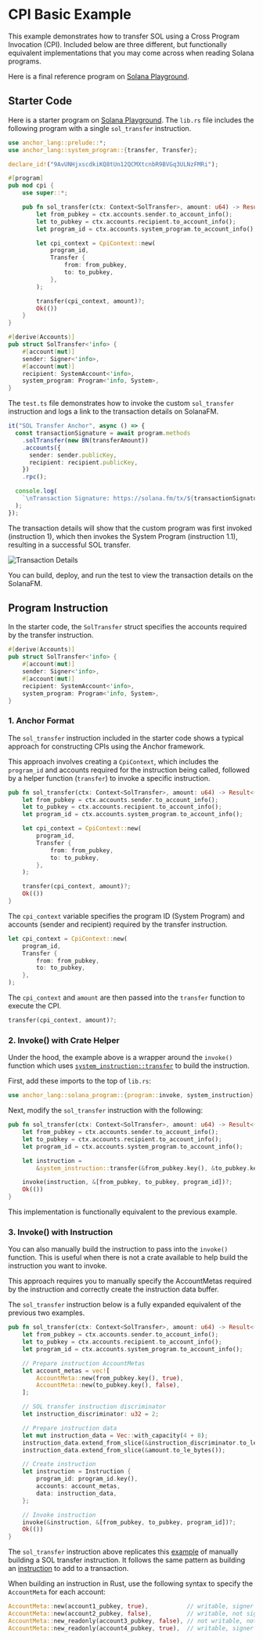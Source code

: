 # CPI Basic Example

This example demonstrates how to transfer SOL using a Cross Program Invocation
(CPI). Included below are three different, but functionally equivalent
implementations that you may come across when reading Solana programs.

Here is a final reference program on
[Solana Playground](https://beta.solpg.io/github.com/ZYJLiu/doc-examples/tree/main/cpi).

## Starter Code

Here is a starter program on
[Solana Playground](https://beta.solpg.io/github.com/ZYJLiu/doc-examples/tree/main/cpi-sol-transfer).
The `lib.rs` file includes the following program with a single `sol_transfer`
instruction.

```rust filename="lib.rs"
use anchor_lang::prelude::*;
use anchor_lang::system_program::{transfer, Transfer};

declare_id!("9AvUNHjxscdkiKQ8tUn12QCMXtcnbR9BVGq3ULNzFMRi");

#[program]
pub mod cpi {
    use super::*;

    pub fn sol_transfer(ctx: Context<SolTransfer>, amount: u64) -> Result<()> {
        let from_pubkey = ctx.accounts.sender.to_account_info();
        let to_pubkey = ctx.accounts.recipient.to_account_info();
        let program_id = ctx.accounts.system_program.to_account_info();

        let cpi_context = CpiContext::new(
            program_id,
            Transfer {
                from: from_pubkey,
                to: to_pubkey,
            },
        );

        transfer(cpi_context, amount)?;
        Ok(())
    }
}

#[derive(Accounts)]
pub struct SolTransfer<'info> {
    #[account(mut)]
    sender: Signer<'info>,
    #[account(mut)]
    recipient: SystemAccount<'info>,
    system_program: Program<'info, System>,
}
```

The `test.ts` file demonstrates how to invoke the custom `sol_transfer`
instruction and logs a link to the transaction details on SolanaFM.

```ts
it("SOL Transfer Anchor", async () => {
  const transactionSignature = await program.methods
    .solTransfer(new BN(transferAmount))
    .accounts({
      sender: sender.publicKey,
      recipient: recipient.publicKey,
    })
    .rpc();

  console.log(
    `\nTransaction Signature: https://solana.fm/tx/${transactionSignature}?cluster=devnet-solana`,
  );
});
```

The transaction details will show that the custom program was first invoked
(instruction 1), which then invokes the System Program (instruction 1.1),
resulting in a successful SOL transfer.

![Transaction Details](/assets/docs/core/cpi/transaction-details.png)

You can build, deploy, and run the test to view the transaction details on the
SolanaFM.

## Program Instruction

In the starter code, the `SolTransfer` struct specifies the accounts required by
the transfer instruction.

```rust /sender/ /recipient/ /system_program/
#[derive(Accounts)]
pub struct SolTransfer<'info> {
    #[account(mut)]
    sender: Signer<'info>,
    #[account(mut)]
    recipient: SystemAccount<'info>,
    system_program: Program<'info, System>,
}
```

### 1. Anchor Format

The `sol_transfer` instruction included in the starter code shows a typical
approach for constructing CPIs using the Anchor framework.

This approach involves creating a `CpiContext`, which includes the `program_id`
and accounts required for the instruction being called, followed by a helper
function (`transfer`) to invoke a specific instruction.

```rust /cpi_context/ {14}
pub fn sol_transfer(ctx: Context<SolTransfer>, amount: u64) -> Result<()> {
    let from_pubkey = ctx.accounts.sender.to_account_info();
    let to_pubkey = ctx.accounts.recipient.to_account_info();
    let program_id = ctx.accounts.system_program.to_account_info();

    let cpi_context = CpiContext::new(
        program_id,
        Transfer {
            from: from_pubkey,
            to: to_pubkey,
        },
    );

    transfer(cpi_context, amount)?;
    Ok(())
}
```

The `cpi_context` variable specifies the program ID (System Program) and
accounts (sender and recipient) required by the transfer instruction.

```rust /program_id/ /from_pubkey/ /to_pubkey/
let cpi_context = CpiContext::new(
    program_id,
    Transfer {
        from: from_pubkey,
        to: to_pubkey,
    },
);
```

The `cpi_context` and `amount` are then passed into the `transfer` function to
execute the CPI.

```rust
transfer(cpi_context, amount)?;
```

### 2. Invoke() with Crate Helper

Under the hood, the example above is a wrapper around the `invoke()` function
which uses
[`system_instruction::transfer`](https://github.com/solana-labs/solana/blob/master/sdk/program/src/system_instruction.rs#L881)
to build the instruction.

First, add these imports to the top of `lib.rs`:

```rust
use anchor_lang::solana_program::{program::invoke, system_instruction};
```

Next, modify the `sol_transfer` instruction with the following:

```rust /instruction/1,3 {9}
pub fn sol_transfer(ctx: Context<SolTransfer>, amount: u64) -> Result<()> {
    let from_pubkey = ctx.accounts.sender.to_account_info();
    let to_pubkey = ctx.accounts.recipient.to_account_info();
    let program_id = ctx.accounts.system_program.to_account_info();

    let instruction =
        &system_instruction::transfer(&from_pubkey.key(), &to_pubkey.key(), amount);

    invoke(instruction, &[from_pubkey, to_pubkey, program_id])?;
    Ok(())
}
```

This implementation is functionally equivalent to the previous example.

### 3. Invoke() with Instruction

You can also manually build the instruction to pass into the `invoke()`
function. This is useful when there is not a crate available to help build the
instruction you want to invoke.

This approach requires you to manually specify the AccountMetas required by the
instruction and correctly create the instruction data buffer.

The `sol_transfer` instruction below is a fully expanded equivalent of the
previous two examples.

```rust /instruction/10,13 {28}
pub fn sol_transfer(ctx: Context<SolTransfer>, amount: u64) -> Result<()> {
    let from_pubkey = ctx.accounts.sender.to_account_info();
    let to_pubkey = ctx.accounts.recipient.to_account_info();
    let program_id = ctx.accounts.system_program.to_account_info();

    // Prepare instruction AccountMetas
    let account_metas = vec![
        AccountMeta::new(from_pubkey.key(), true),
        AccountMeta::new(to_pubkey.key(), false),
    ];

    // SOL transfer instruction discriminator
    let instruction_discriminator: u32 = 2;

    // Prepare instruction data
    let mut instruction_data = Vec::with_capacity(4 + 8);
    instruction_data.extend_from_slice(&instruction_discriminator.to_le_bytes());
    instruction_data.extend_from_slice(&amount.to_le_bytes());

    // Create instruction
    let instruction = Instruction {
        program_id: program_id.key(),
        accounts: account_metas,
        data: instruction_data,
    };

    // Invoke instruction
    invoke(&instruction, &[from_pubkey, to_pubkey, program_id])?;
    Ok(())
}
```

The `sol_transfer` instruction above replicates this
[example](/docs/core/transactions#manual-sol-transfer) of manually building a
SOL transfer instruction. It follows the same pattern as building an
[instruction](/docs/core/transactions#instruction) to add to a transaction.

When building an instruction in Rust, use the following syntax to specify the
`AccountMeta` for each account:

```rust
AccountMeta::new(account1_pubkey, true),           // writable, signer
AccountMeta::new(account2_pubkey, false),          // writable, not signer
AccountMeta::new_readonly(account3_pubkey, false), // not writable, not signer
AccountMeta::new_readonly(account4_pubkey, true),  // writable, signer
```
